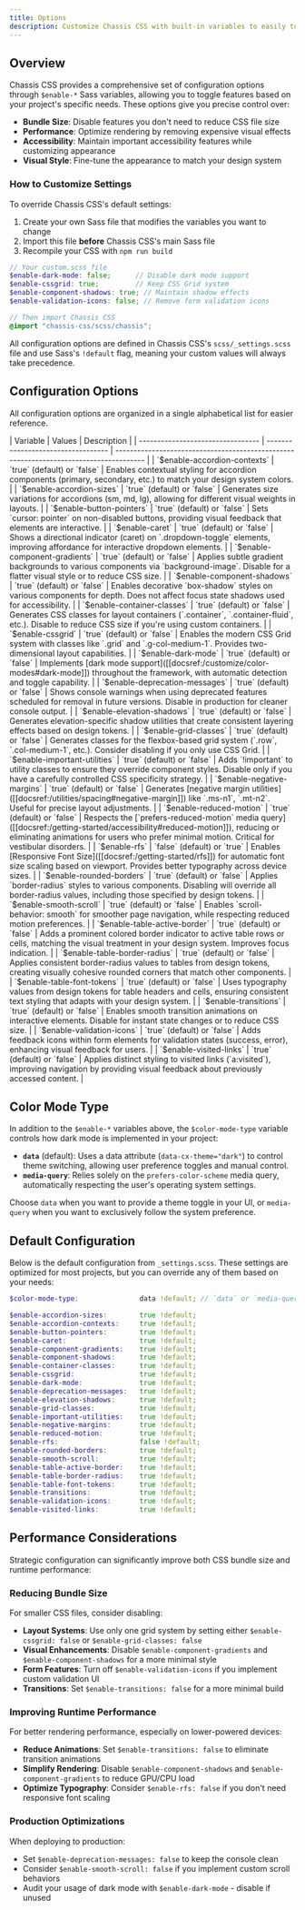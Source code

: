 ```yaml
---
title: Options
description: Customize Chassis CSS with built-in variables to easily toggle global CSS preferences for controlling style, behavior, and optimizing your build.
---
```


## Overview

Chassis CSS provides a comprehensive set of configuration options through `$enable-*` Sass variables, allowing you to toggle features based on your project's specific needs. These options give you precise control over:

- **Bundle Size**: Disable features you don't need to reduce CSS file size
- **Performance**: Optimize rendering by removing expensive visual effects
- **Accessibility**: Maintain important accessibility features while customizing appearance
- **Visual Style**: Fine-tune the appearance to match your design system

### How to Customize Settings

To override Chassis CSS's default settings:

1. Create your own Sass file that modifies the variables you want to change
2. Import this file **before** Chassis CSS's main Sass file
3. Recompile your CSS with `npm run build`

```scss
// Your custom.scss file
$enable-dark-mode: false;      // Disable dark mode support
$enable-cssgrid: true;         // Keep CSS Grid system
$enable-component-shadows: true; // Maintain shadow effects
$enable-validation-icons: false; // Remove form validation icons

// Then import Chassis CSS
@import "chassis-css/scss/chassis";
```

All configuration options are defined in Chassis CSS's `scss/_settings.scss` file and use Sass's `!default` flag, meaning your custom values will always take precedence.

## Configuration Options

All configuration options are organized in a single alphabetical list for easier reference.

<CxTable class="table table-options">
| Variable                          | Values                             | Description                                                                            |
| --------------------------------- | ---------------------------------- | -------------------------------------------------------------------------------------- |
| `$enable-accordion-contexts`      | `true` (default) or `false`        | Enables contextual styling for accordion components (primary, secondary, etc.) to match your design system colors. |
| `$enable-accordion-sizes`         | `true` (default) or `false`        | Generates size variations for accordions (sm, md, lg), allowing for different visual weights in layouts. |
| `$enable-button-pointers`         | `true` (default) or `false`        | Sets `cursor: pointer` on non-disabled buttons, providing visual feedback that elements are interactive. |
| `$enable-caret`                   | `true` (default) or `false`        | Shows a directional indicator (caret) on `.dropdown-toggle` elements, improving affordance for interactive dropdown elements. |
| `$enable-component-gradients`     | `true` (default) or `false`        | Applies subtle gradient backgrounds to various components via `background-image`. Disable for a flatter visual style or to reduce CSS size. |
| `$enable-component-shadows`       | `true` (default) or `false`        | Enables decorative `box-shadow` styles on various components for depth. Does not affect focus state shadows used for accessibility. |
| `$enable-container-classes`       | `true` (default) or `false`        | Generates CSS classes for layout containers (`.container`, `.container-fluid`, etc.). Disable to reduce CSS size if you're using custom containers. |
| `$enable-cssgrid`                 | `true` (default) or `false`        | Enables the modern CSS Grid system with classes like `.grid` and `.g-col-medium-1`. Provides two-dimensional layout capabilities. |
| `$enable-dark-mode`               | `true` (default) or `false`        | Implements [dark mode support]([[docsref:/customize/color-modes#dark-mode]]) throughout the framework, with automatic detection and toggle capability. |
| `$enable-deprecation-messages`    | `true` (default) or `false`        | Shows console warnings when using deprecated features scheduled for removal in future versions. Disable in production for cleaner console output. |
| `$enable-elevation-shadows`       | `true` (default) or `false`        | Generates elevation-specific shadow utilities that create consistent layering effects based on design tokens. |
| `$enable-grid-classes`            | `true` (default) or `false`        | Generates classes for the flexbox-based grid system (`.row`, `.col-medium-1`, etc.). Consider disabling if you only use CSS Grid. |
| `$enable-important-utilities`     | `true` (default) or `false`        | Adds `!important` to utility classes to ensure they override component styles. Disable only if you have a carefully controlled CSS specificity strategy. |
| `$enable-negative-margins`        | `true` (default) or `false`        | Generates [negative margin utilities]([[docsref:/utilities/spacing#negative-margin]]) like `.ms-n1`, `.mt-n2`. Useful for precise layout adjustments. |
| `$enable-reduced-motion`          | `true` (default) or `false`        | Respects the [`prefers-reduced-motion` media query]([[docsref:/getting-started/accessibility#reduced-motion]]), reducing or eliminating animations for users who prefer minimal motion. Critical for vestibular disorders. |
| `$enable-rfs`                     | `false` (default) or `true`        | Enables [Responsive Font Size]([[docsref:/getting-started/rfs]]) for automatic font size scaling based on viewport. Provides better typography across device sizes. |
| `$enable-rounded-borders`         | `true` (default) or `false`        | Applies `border-radius` styles to various components. Disabling will override all border-radius values, including those specified by design tokens. |
| `$enable-smooth-scroll`           | `true` (default) or `false`        | Enables `scroll-behavior: smooth` for smoother page navigation, while respecting reduced motion preferences. |
| `$enable-table-active-border`     | `true` (default) or `false`        | Adds a prominent colored border indicator to active table rows or cells, matching the visual treatment in your design system. Improves focus indication. |
| `$enable-table-border-radius`     | `true` (default) or `false`        | Applies consistent border-radius values to tables from design tokens, creating visually cohesive rounded corners that match other components. |
| `$enable-table-font-tokens`       | `true` (default) or `false`        | Uses typography values from design tokens for table headers and cells, ensuring consistent text styling that adapts with your design system. |
| `$enable-transitions`             | `true` (default) or `false`        | Enables smooth transition animations on interactive elements. Disable for instant state changes or to reduce CSS size. |
| `$enable-validation-icons`        | `true` (default) or `false`        | Adds feedback icons within form elements for validation states (success, error), enhancing visual feedback for users. |
| `$enable-visited-links`           | `true` (default) or `false`        | Applies distinct styling to visited links (`a:visited`), improving navigation by providing visual feedback about previously accessed content. |
</CxTable>

## Color Mode Type

In addition to the `$enable-*` variables above, the `$color-mode-type` variable controls how dark mode is implemented in your project:

- **`data`** (default): Uses a data attribute (`data-cx-theme="dark"`) to control theme switching, allowing user preference toggles and manual control.
- **`media-query`**: Relies solely on the `prefers-color-scheme` media query, automatically respecting the user's operating system settings.

Choose `data` when you want to provide a theme toggle in your UI, or `media-query` when you want to exclusively follow the system preference.

## Default Configuration

Below is the default configuration from `_settings.scss`. These settings are optimized for most projects, but you can override any of them based on your needs:

```scss
$color-mode-type:               data !default; // `data` or `media-query`

$enable-accordion-sizes:        true !default;
$enable-accordion-contexts:     true !default;
$enable-button-pointers:        true !default;
$enable-caret:                  true !default;
$enable-component-gradients:    true !default;
$enable-component-shadows:      true !default;
$enable-container-classes:      true !default;
$enable-cssgrid:                true !default;
$enable-dark-mode:              true !default;
$enable-deprecation-messages:   true !default;
$enable-elevation-shadows:      true !default;
$enable-grid-classes:           true !default;
$enable-important-utilities:    true !default;
$enable-negative-margins:       true !default;
$enable-reduced-motion:         true !default;
$enable-rfs:                    false !default;
$enable-rounded-borders:        true !default;
$enable-smooth-scroll:          true !default;
$enable-table-active-border:    true !default;
$enable-table-border-radius:    true !default;
$enable-table-font-tokens:      true !default;
$enable-transitions:            true !default;
$enable-validation-icons:       true !default;
$enable-visited-links:          true !default;
```

## Performance Considerations

Strategic configuration can significantly improve both CSS bundle size and runtime performance:

### Reducing Bundle Size

For smaller CSS files, consider disabling:

- **Layout Systems**: Use only one grid system by setting either `$enable-cssgrid: false` or `$enable-grid-classes: false`
- **Visual Enhancements**: Disable `$enable-component-gradients` and `$enable-component-shadows` for a more minimal style
- **Form Features**: Turn off `$enable-validation-icons` if you implement custom validation UI
- **Transitions**: Set `$enable-transitions: false` for a more minimal build

### Improving Runtime Performance

For better rendering performance, especially on lower-powered devices:

- **Reduce Animations**: Set `$enable-transitions: false` to eliminate transition animations
- **Simplify Rendering**: Disable `$enable-component-shadows` and `$enable-component-gradients` to reduce GPU/CPU load
- **Optimize Typography**: Consider `$enable-rfs: false` if you don't need responsive font scaling

### Production Optimizations

When deploying to production:

- Set `$enable-deprecation-messages: false` to keep the console clean
- Consider `$enable-smooth-scroll: false` if you implement custom scroll behaviors
- Audit your usage of dark mode with `$enable-dark-mode` - disable if unused

